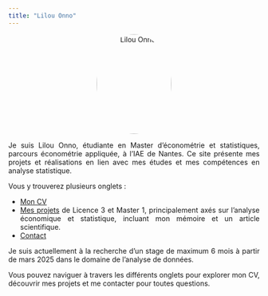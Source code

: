 ```yaml
---
title: "Lilou Onno"
---
```


<div style="text-align: center;"> <!-- Centre le contenu -->
    <img src="image/IMG.jpg" alt="Lilou Onno" class="photo" style="border-radius: 50%; width: 150px; height: 200px;">
</div>


<div style="text-align: justify;">
Je suis Lilou Onno, étudiante en Master d’économétrie et statistiques, parcours économétrie appliquée, à l’IAE de Nantes. Ce site présente mes projets et réalisations en lien avec mes études et mes compétences en analyse statistique.

Vous y trouverez plusieurs onglets :

- <span class="link">[Mon CV](cv.qmd)</span>  
- <span class="link">[Mes projets](projectsL3.qmd)</span> de Licence 3 et Master 1, principalement axés sur l’analyse économique et statistique, incluant mon mémoire et un article scientifique.  
- <span class="link">[Contact](contact.qmd)</span>  

Je suis actuellement à la recherche d’un stage de maximum 6 mois à partir de mars 2025 dans le domaine de l’analyse de données.

Vous pouvez naviguer à travers les différents onglets pour explorer mon CV, découvrir mes projets et me contacter pour toutes questions. 
</div>

